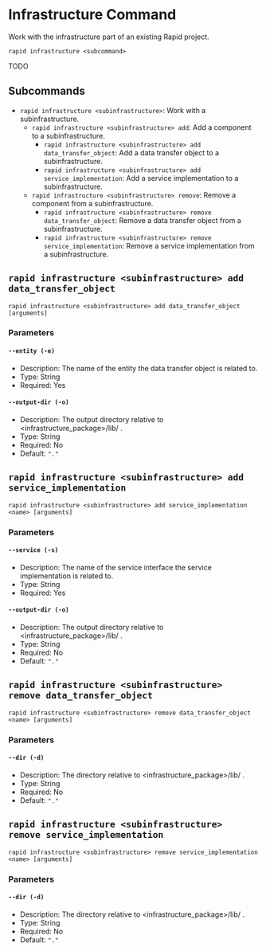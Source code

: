 # Infrastructure Command

Work with the infrastructure part of an existing Rapid project.

```
rapid infrastructure <subcommand>
```

TODO

## Subcommands

- `rapid infrastructure <subinfrastructure>`: Work with a subinfrastructure.
  - `rapid infrastructure <subinfrastructure> add`: Add a component to a subinfrastructure.
    - `rapid infrastructure <subinfrastructure> add data_transfer_object`: Add a data transfer object to a subinfrastructure.
    - `rapid infrastructure <subinfrastructure> add service_implementation`: Add a service implementation to a subinfrastructure.
  - `rapid infrastructure <subinfrastructure> remove`: Remove a component from a subinfrastructure.
    - `rapid infrastructure <subinfrastructure> remove data_transfer_object`: Remove a data transfer object from a subinfrastructure.
    - `rapid infrastructure <subinfrastructure> remove service_implementation`: Remove a service implementation from a subinfrastructure.

## `rapid infrastructure <subinfrastructure> add data_transfer_object`

```
rapid infrastructure <subinfrastructure> add data_transfer_object [arguments]
```

### Parameters

#### `--entity (-e)`

- Description: The name of the entity the data transfer object is related to.
- Type: String
- Required: Yes

#### `--output-dir (-o)`

- Description: The output directory relative to <infrastructure_package>/lib/ .
- Type: String
- Required: No
- Default: `"."`

## `rapid infrastructure <subinfrastructure> add service_implementation`

```
rapid infrastructure <subinfrastructure> add service_implementation <name> [arguments]
```

### Parameters

#### `--service (-s)`

- Description: The name of the service interface the service implementation is related to.
- Type: String
- Required: Yes

#### `--output-dir (-o)`

- Description: The output directory relative to <infrastructure_package>/lib/ .
- Type: String
- Required: No
- Default: `"."`

## `rapid infrastructure <subinfrastructure> remove data_transfer_object`

```
rapid infrastructure <subinfrastructure> remove data_transfer_object <name> [arguments]
```

### Parameters

#### `--dir (-d)`

- Description: The directory relative to <infrastructure_package>/lib/ .
- Type: String
- Required: No
- Default: `"."`

## `rapid infrastructure <subinfrastructure> remove service_implementation`

```
rapid infrastructure <subinfrastructure> remove service_implementation <name> [arguments]
```

### Parameters

#### `--dir (-d)`

- Description: The directory relative to <infrastructure_package>/lib/ .
- Type: String
- Required: No
- Default: `"."`
